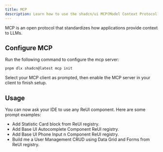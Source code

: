 ```yaml
---
title: MCP
description: Learn how to use the shadcn/ui MCP(Model Context Protocol) with ReUI.
---
```


MCP is an open protocol that standardizes how applications provide context to LLMs.

## Configure MCP

Run the following command to configure the mcp server:

```bash
pnpm dlx shadcn@latest mcp init
```

Select your MCP client as prompted, then enable the MCP server in your client to finish setup.

## Usage

You can now ask your IDE to use any ReUI component. Here are some prompt examples:

- Add Statistic Card block from ReUI registry.
- Add Base UI Autocomplete Component ReUI registry.
- Add Base UI Phone Input n Component ReUI registry.
- Build me a User Management CRUD using Data Grid and Forms from ReUI registry.
